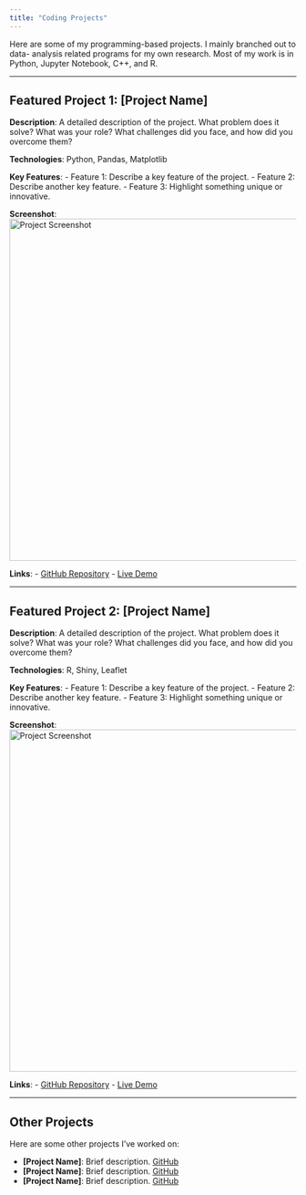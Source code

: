 ```yaml
---
title: "Coding Projects"
---
```


Here are some of my programming-based projects. I mainly branched out to data-
analysis related programs for my own research. Most of my work is in Python, 
Jupyter Notebook, C++, and R.

---

## Featured Project 1: [Project Name]

**Description**: A detailed description of the project. What problem does it solve? What was your role? What challenges did you face, and how did you overcome them?

**Technologies**: Python, Pandas, Matplotlib

**Key Features**:
- Feature 1: Describe a key feature of the project.
- Feature 2: Describe another key feature.
- Feature 3: Highlight something unique or innovative.

**Screenshot**:
![Project Screenshot](project1-screenshot.png){.rounded .shadow width="600px"}

**Links**:
- [GitHub Repository](#)
- [Live Demo](#)

---

## Featured Project 2: [Project Name]

**Description**: A detailed description of the project. What problem does it solve? What was your role? What challenges did you face, and how did you overcome them?

**Technologies**: R, Shiny, Leaflet

**Key Features**:
- Feature 1: Describe a key feature of the project.
- Feature 2: Describe another key feature.
- Feature 3: Highlight something unique or innovative.

**Screenshot**:
![Project Screenshot](project2-screenshot.png){.rounded .shadow width="600px"}

**Links**:
- [GitHub Repository](#)
- [Live Demo](#)

---

## Other Projects

Here are some other projects I’ve worked on:

- **[Project Name]**: Brief description. [GitHub](#)
- **[Project Name]**: Brief description. [GitHub](#)
- **[Project Name]**: Brief description. [GitHub](#)